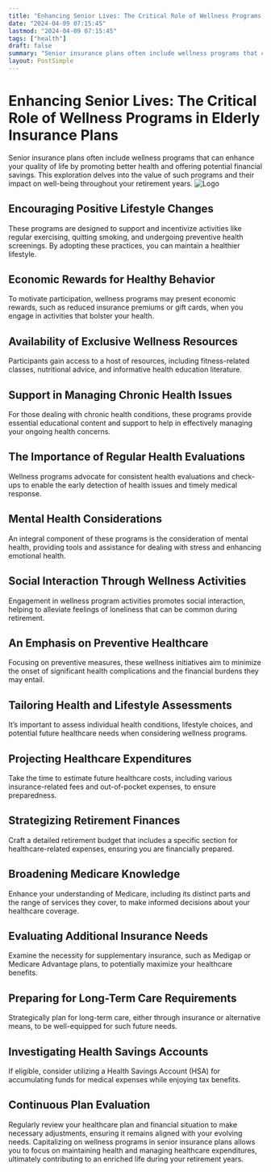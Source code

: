 ```yaml
---
title: "Enhancing Senior Lives: The Critical Role of Wellness Programs in Elderly Insurance Plans"
date: "2024-04-09 07:15:45"
lastmod: "2024-04-09 07:15:45"
tags: ["health"]
draft: false
summary: "Senior insurance plans often include wellness programs that can enhance your quality of life by promoting better health and offering potential financial savings. This exploration delves into the value of such programs and their impact on well-being throughout your retirement years."
layout: PostSimple
---
```

# Enhancing Senior Lives: The Critical Role of Wellness Programs in Elderly Insurance Plans
Senior insurance plans often include wellness programs that can enhance your quality of life by promoting better health and offering potential financial savings. This exploration delves into the value of such programs and their impact on well-being throughout your retirement years.
<img alt="Logo" class="lazyImg" data-src="https://cdn.seniorsselection.com/src_image/6b0aa5f0a7ee03b8fe66058204f2ddd4.webp" src="/statics/image/loading.webp"/>
## Encouraging Positive Lifestyle Changes
These programs are designed to support and incentivize activities like regular exercising, quitting smoking, and undergoing preventive health screenings. By adopting these practices, you can maintain a healthier lifestyle.
## Economic Rewards for Healthy Behavior
To motivate participation, wellness programs may present economic rewards, such as reduced insurance premiums or gift cards, when you engage in activities that bolster your health.
## Availability of Exclusive Wellness Resources
Participants gain access to a host of resources, including fitness-related classes, nutritional advice, and informative health education literature.
## Support in Managing Chronic Health Issues
For those dealing with chronic health conditions, these programs provide essential educational content and support to help in effectively managing your ongoing health concerns.
## The Importance of Regular Health Evaluations
Wellness programs advocate for consistent health evaluations and check-ups to enable the early detection of health issues and timely medical response.
## Mental Health Considerations
An integral component of these programs is the consideration of mental health, providing tools and assistance for dealing with stress and enhancing emotional health.
## Social Interaction Through Wellness Activities
Engagement in wellness program activities promotes social interaction, helping to alleviate feelings of loneliness that can be common during retirement.
## An Emphasis on Preventive Healthcare
Focusing on preventive measures, these wellness initiatives aim to minimize the onset of significant health complications and the financial burdens they may entail.
## Tailoring Health and Lifestyle Assessments
It’s important to assess individual health conditions, lifestyle choices, and potential future healthcare needs when considering wellness programs.
## Projecting Healthcare Expenditures
Take the time to estimate future healthcare costs, including various insurance-related fees and out-of-pocket expenses, to ensure preparedness.
## Strategizing Retirement Finances
Craft a detailed retirement budget that includes a specific section for healthcare-related expenses, ensuring you are financially prepared.
## Broadening Medicare Knowledge
Enhance your understanding of Medicare, including its distinct parts and the range of services they cover, to make informed decisions about your healthcare coverage.
## Evaluating Additional Insurance Needs
Examine the necessity for supplementary insurance, such as Medigap or Medicare Advantage plans, to potentially maximize your healthcare benefits.
## Preparing for Long-Term Care Requirements
Strategically plan for long-term care, either through insurance or alternative means, to be well-equipped for such future needs.
## Investigating Health Savings Accounts
If eligible, consider utilizing a Health Savings Account (HSA) for accumulating funds for medical expenses while enjoying tax benefits.
## Continuous Plan Evaluation
Regularly review your healthcare plan and financial situation to make necessary adjustments, ensuring it remains aligned with your evolving needs.
Capitalizing on wellness programs in senior insurance plans allows you to focus on maintaining health and managing healthcare expenditures, ultimately contributing to an enriched life during your retirement years.
        